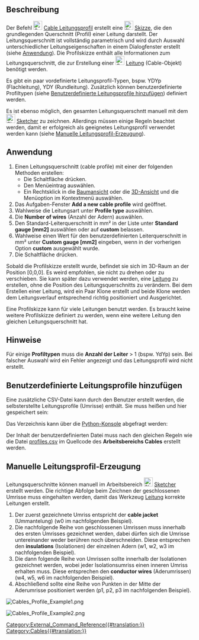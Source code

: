 <languages/>

{{Docnav/de
|[[Cables_RemoveVertexAttachment/de|KnotenBefestigungEntfernen]]
|[[Cables_Cable/de|Leitung]]
|[[Cables_Workbench/de|Cables]]
|IconL=Cables_RemoveVertexAttachment.svg
|IconR=Cables_Cable.svg
|IconC=Cables_workbench_icon.svg
}}

{{GuiCommand/de
|Name=Cables Profile
|Name/de=Cables Leitungsprofil
|MenuLocation=Leitungen → Leitungsprofil erstellen
|Workbenches=[[Cables_Workbench/de|Cables]]
|Shortcut=
|Version=1.0
|SeeAlso=[[Cables_Cable/de|Cables Kabel]]
}}

<span id="Description"></span>
==Beschreibung==

Der Befehl [[Image:Cables_Profile.svg|24px]] [[Cables_Profile/de|Cable Leitungsprofil]] erstellt eine [[Image:Sketcher_Sketch.svg|24px]] [[Sketch/de|Skizze]], die den grundlegenden Querschnitt (Profil) einer Leitung darstellt. Der Leitungsquerschnitt ist vollständig parametrisch und wird durch Auswahl unterschiedlicher Leitungseigenschaften in einem Dialogfenster erstellt (siehe [[#Anwendung|Anwendung]]). Die Profilskizze enthält alle Informationen zum Leitungsquerschnitt, die zur Erstellung einer [[Image:Cables_Cable.svg|24px]] [[Cables_Cable/de|Leitung]] (Cable-Objekt) benötigt werden.

Es gibt ein paar vordefinierte Leitungsprofil-Typen, bspw. YDYp (Flachleitung), YDY (Rundleitung). Zusätzlich können benutzerdefinierte Profiltypen (siehe [[#Adding custom profile types/de|Benutzerdefinierte Leitungsprofile hinzufügen]]) definiert werden.

Es ist ebenso möglich, den gesamten Leitungsquerschntt manuell mit dem [[Image:Sketcher_Sketch.svg|24px]] [[Sketcher_Workbench/de|Sketcher]] zu zeichnen. Allerdings müssen einige Regeln beachtet werden, damit er erfolgreich als geeignetes Leitungsprofil verwendet werden kann (siehe [[#Manuelle_Leitungsprofil-Erzeugung|Manuelle Leitungsprofil-Erzeugung]]).

<span id="Usage"></span>
==Anwendung==

# Einen Leitungsquerschnitt (cable profile) mit einer der folgenden Methoden erstellen:
#* Die Schaltfläche {{Button|[[Image:Cables_Profile.svg|16px]] [[Cables_Profile/de|Cable Profile]]}} drücken.
#* Den Menüeintrag {{MenuCommand|Cables → [[Image:Cables_Profile.svg|16px]] Cable Profile}} auswählen.
#* Ein Rechtsklick in die [[Tree_view/de|Baumansicht]] oder die [[3D_view/de|3D-Ansicht]] und die Menüoption {{MenuCommand|Cables → [[Image:Cables_Profile.svg|16px]] Cable Profile}} im Kontextmenü auswählen.
# Das Aufgaben-Fenster '''Add a new cable profile''' wird geöffnet.
# Wahlweise die Leitungsart unter '''Profile type''' auswählen.
# Die '''Number of wires''' (Anzahl der Adern) auswählen.
# Den Standard-Leiterquerschnitt in mm² in der Liste unter '''Standard gauge [mm2]''' auswählen oder auf '''custom''' belassen.
# Wahlweise einen Wert für den benutzerdefinierten Leiterquerschnitt in mm² unter '''Custom gauge [mm2]''' eingeben, wenn in der vorherigen Option '''custom''' ausgewählt wurde.
# Die Schaltfläche {{KEY|OK}} drücken.

Sobald die Profilskizze erstellt wurde, befindet sie sich im 3D-Raum an der Position [0,0,0]. Es weird empfohlen, sie nicht zu drehen oder zu verschieben. Sie kann später dazu verwendet werden, eine [[Cables_Cable/de|Leitung]] zu erstellen, ohne die Position des Leitungsquerschnitts zu verändern. Bei dem Erstellen einer Leitung, wird ein Paar Klone erstellt und beide Klone werden dem Leitungsverlauf entsprechend richtig positioniert und Ausgerichtet.

Eine Profilskizze kann für viele Leitungen benutzt werden. Es braucht keine weitere Profilskizze definiert zu werden, wenn eine weitere Leitung den gleichen Leitungsquerschnitt hat.

<span id="Notes"></span>
==Hinweise==

Für einige '''Profiltypen''' muss die '''Anzahl der Leiter''' > 1 (bspw. YdYp) sein. Bei falscher Auswahl wird ein Fehler angezeigt und das Leitungsprofil wird nicht erstellt.

<span id="Adding_custom_profile_types"></span>
==Benutzerdefinierte Leitungsprofile hinzufügen==

Eine zusätzliche CSV-Datei kann durch den Benutzer erstellt werden, die selbsterstellte Leitungsprofile (Umrisse) enthält. Sie muss {{FileName|profiles.csv}} heißen und hier gespeichert sein:

{{Code|lang=bash|code=
$FREECAD_USER_DIR/Cables/
}}

Das Verzeichnis {{incode|$FREECAD_USER_DIR}} kann über die [[Python_console/de|Python-Konsole]] abgefragt werden:

{{Code|lang=bash|code=
FreeCAD.getUserAppDataDir()
}}

Der Inhalt der benutzerdefinierten Datei {{incode|profiles.csv}} muss nach den gleichen Regeln wie die Datei [https://github.com/sargo-devel/Cables/blob/master/Resources/presets/profiles.csv profiles.csv] im Quellcode des '''Arbeitsbereichs Cables''' erstellt werden.

<span id="Manual_profile_creation"></span>
==Manuelle Leitungsprofil-Erzeugung==

Leitungsquerschnitte können manuell im Arbeitsbereich [[Image:Sketcher_Sketch.svg|24px]] [[Sketcher_Workbench/de|Sketcher]] erstellt werden. Die richtige Abfolge beim Zeichnen der geschlossenen Umrisse muss eingehalten werden, damit das Werkzeug [[Cables_Cable/de|Leitung]] korrekte Leitungen erstellt.
# Der zuerst gezeichnete Umriss entspricht der '''cable jacket''' (Ummantelung) (w0 im nachfolgenden Beispiel).
# Die nachfolgende Reihe von geschlossenen Umrissen muss innerhalb des ersten Umrisses gezeichnet werden, dabei dürfen sich die Umrisse untereinander weder berühren noch überschneiden. Diese entsprechen den '''insulations''' (Isolationen) der einzelnen Adern (w1, w2, w3 im nachfolgenden Beispiel).
# Die dann folgende Reihe von Umrissen sollte innerhalb der Isolationen gezeichnet werden, wobei jeder Isolationsumriss einen inneren Umriss erhalten muss. Diese entsprechen den '''conductor wires''' (Aderumrissen) (w4, w5, w6 im nachfolgenden Beispiel).
# Abschließend sollte eine Reihe von Punkten in der Mitte der Aderumrisse positioniert werden (p1, p2, p3 im nachfolgenden Beispiel).

[[Image:Cables_Profile_Example1.png]]
{{Caption|Beispiel eines dreieckigen Leitungsprofiles, erzeugt mit dem Arbeitsbereich Sketcher}}

[[Image:Cables_Profile_Example2.png]]
{{Caption|Erzeugte Leitung aus einem dreieckigen Leitungsprofil}}


{{Docnav/de
|[[Cables_RemoveVertexAttachment/de|KnotenBefestigungEntfernen]]
|[[Cables_Cable/de|Leitung]]
|[[Cables_Workbench/de|Cables]]
|IconL=Cables_RemoveVertexAttachment.svg
|IconR=Cables_Cable.svg
|IconC=Cables_workbench_icon.svg
}}

[[Category:External_Command_Reference{{#translation:}}]]
[[Category:Cables{{#translation:}}]]